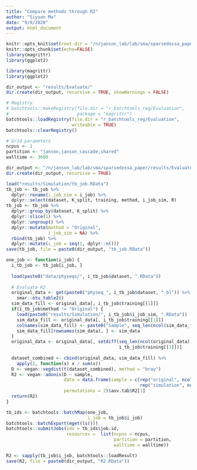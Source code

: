 ```yaml
---
title: "Compare methods through R2"
author: "Siyuan Ma"
date: "9/9/2020"
output: html_document
---
```


```r
knitr::opts_knit$set(root.dir = "/n/janson_lab/lab/sma/sparsedossa_paper/")
knitr::opts_chunk$set(echo=FALSE)
library(magrittr)
library(ggplot2)
```

```r
library(magrittr)
library(ggplot2)

dir_output <- "results/Evaluate/"
dir.create(dir_output, recursive = TRUE, showWarnings = FALSE)
```

```r
# Registry
# batchtools::makeRegistry(file.dir = "r_batchtools_reg/Evaluation",
#                          package = "magrittr")
batchtools::loadRegistry(file.dir = "r_batchtools_reg/Evaluation", 
                         writeable = TRUE)
batchtools::clearRegistry()

# Grid parameters
ncpus <- 1
partition <- "janson,janson_cascade,shared"
walltime <- 3600

dir_output <- "/n/janson_lab/lab/sma/sparsedossa_paper/results/Evaluate/"
dir.create(dir_output, recursive = TRUE)
```

```r
load("results/Simulation/tb_job.RData")
tb_job <- tb_job %>% 
  dplyr::rename(i_job_sim = i_job) %>% 
  dplyr::select(dataset, K_split, training, method, i_job_sim, R)
tb_job <- tb_job %>% 
  dplyr::group_by(dataset, K_split) %>% 
  dplyr::slice(1) %>% 
  dplyr::ungroup() %>% 
  dplyr::mutate(method = "Original",
                i_job_sim = NA) %>% 
  rbind(tb_job) %>% 
  dplyr::mutate(i_job = seq(1, dplyr::n()))
save(tb_job, file = paste0(dir_output, "tb_job.RData"))
```

```r
one_job <- function(i_job) {
  i_tb_job <- tb_job[i_job, ]
  
  load(paste0("data/physeqs/", i_tb_job$dataset, ".RData"))
  
  # Evaluate R2
  original_data <- get(paste0("physeq_", i_tb_job$dataset, "_bl")) %>% 
    smar::otu_table2()
  sim_data_fill <- original_data[, i_tb_job$training[[1]]]
  if(i_tb_job$method != "Original") {
    load(paste0("results/Simulation/", i_tb_job$i_job_sim, ".RData"))
    sim_data_fill <- original_data[, i_tb_job$training[[1]]]
    colnames(sim_data_fill) <- paste0("Sample", seq_len(ncol(sim_data_fill)))
    sim_data_fill[rownames(sim_data), ] <- sim_data
  }
  original_data <- original_data[, setdiff(seq_len(ncol(original_data)),
                                           i_tb_job$training[[1]])]
  
  dataset_combined <- cbind(original_data, sim_data_fill) %>% 
    apply(2, function(x) x / sum(x))
  D <- vegan::vegdist(t(dataset_combined), method = "bray")
  R2 <- vegan::adonis(D ~ sample,
                      data = data.frame(sample = c(rep("original", ncol(original_data)),
                                                   rep("simulation", ncol(sim_data_fill)))),
                      permutations = 2)$aov.tab$R2[1]
  return(R2)
}
```

```r
tb_ids <- batchtools::batchMap(one_job,
                               i_job = tb_job$i_job)
batchtools::batchExport(mget(ls()))
batchtools::submitJobs(ids = tb_ids$job.id,
                       resources =  list(ncpus = ncpus, 
                                         partition = partition, 
                                         walltime = walltime))
```

```r
R2 <- sapply(tb_job$i_job, batchtools::loadResult)
save(R2, file = paste0(dir_output, "R2.RData"))
```